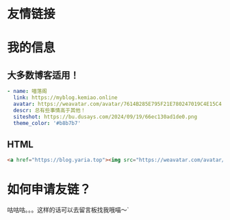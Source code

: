 # 友情链接

<FriendLinks />

# 我的信息

## 大多数博客适用！

```YAML
- name: 喵落阁
  link: https://myblog.kemiao.online
  avatar: https://weavatar.com/avatar/7614B285E795F21E780247019C4E15C4
  descr: 总有些事情高于其他！
  siteshot: https://bu.dusays.com/2024/09/19/66ec130ad1de0.png
  theme_color: '#b8b7b7'
```
## HTML


```HTML
<a href="https://blog.yaria.top"><img src="https://weavatar.com/avatar/7614B285E795F21E780247019C4E15C4" alt="avatar">喵落阁</a>
```

# 如何申请友链？

咕咕咕。。。这样的话可以去留言板找我哦喵～`